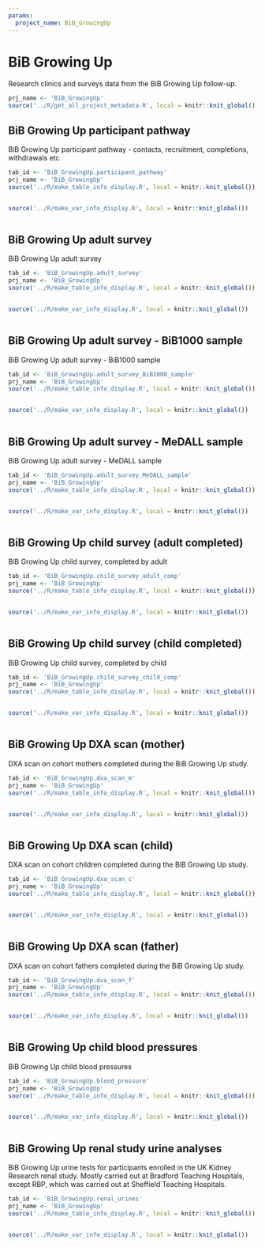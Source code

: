 ```yaml
---
params:
  project_name: BiB_GrowingUp
---
```






# BiB Growing Up


Research clinics and surveys data from the BiB Growing Up follow-up.



```r
prj_name <- 'BiB_GrowingUp'
source('../R/get_all_project_metadata.R', local = knitr::knit_global())
```





## BiB Growing Up participant pathway {#BiB_GrowingUp.participant_pathway}


BiB Growing Up participant pathway - contacts, recruitment, completions, withdrawals etc



```r
tab_id <- 'BiB_GrowingUp.participant_pathway'
prj_name <- 'BiB_GrowingUp'
source('../R/make_table_info_display.R', local = knitr::knit_global())
```



```r

```



```r
source('../R/make_var_info_display.R', local = knitr::knit_global())
```



```r

```





## BiB Growing Up adult survey {#BiB_GrowingUp.adult_survey}


BiB Growing Up adult survey



```r
tab_id <- 'BiB_GrowingUp.adult_survey'
prj_name <- 'BiB_GrowingUp'
source('../R/make_table_info_display.R', local = knitr::knit_global())
```



```r

```



```r
source('../R/make_var_info_display.R', local = knitr::knit_global())
```



```r

```





## BiB Growing Up adult survey - BiB1000 sample {#BiB_GrowingUp.adult_survey_BiB1000_sample}


BiB Growing Up adult survey - BiB1000 sample



```r
tab_id <- 'BiB_GrowingUp.adult_survey_BiB1000_sample'
prj_name <- 'BiB_GrowingUp'
source('../R/make_table_info_display.R', local = knitr::knit_global())
```



```r

```



```r
source('../R/make_var_info_display.R', local = knitr::knit_global())
```



```r

```





## BiB Growing Up adult survey - MeDALL sample {#BiB_GrowingUp.adult_survey_MeDALL_sample}


BiB Growing Up adult survey - MeDALL sample



```r
tab_id <- 'BiB_GrowingUp.adult_survey_MeDALL_sample'
prj_name <- 'BiB_GrowingUp'
source('../R/make_table_info_display.R', local = knitr::knit_global())
```



```r

```



```r
source('../R/make_var_info_display.R', local = knitr::knit_global())
```



```r

```





## BiB Growing Up child survey (adult completed) {#BiB_GrowingUp.child_survey_adult_comp}


BiB Growing Up child survey, completed by adult



```r
tab_id <- 'BiB_GrowingUp.child_survey_adult_comp'
prj_name <- 'BiB_GrowingUp'
source('../R/make_table_info_display.R', local = knitr::knit_global())
```



```r

```



```r
source('../R/make_var_info_display.R', local = knitr::knit_global())
```



```r

```





## BiB Growing Up child survey (child completed) {#BiB_GrowingUp.child_survey_child_comp}


BiB Growing Up child survey, completed by child



```r
tab_id <- 'BiB_GrowingUp.child_survey_child_comp'
prj_name <- 'BiB_GrowingUp'
source('../R/make_table_info_display.R', local = knitr::knit_global())
```



```r

```



```r
source('../R/make_var_info_display.R', local = knitr::knit_global())
```



```r

```





## BiB Growing Up DXA scan (mother) {#BiB_GrowingUp.dxa_scan_m}


DXA scan on cohort mothers completed during the BiB Growing Up study.



```r
tab_id <- 'BiB_GrowingUp.dxa_scan_m'
prj_name <- 'BiB_GrowingUp'
source('../R/make_table_info_display.R', local = knitr::knit_global())
```



```r

```



```r
source('../R/make_var_info_display.R', local = knitr::knit_global())
```



```r

```





## BiB Growing Up DXA scan (child) {#BiB_GrowingUp.dxa_scan_c}


DXA scan on cohort children completed during the BiB Growing Up study.



```r
tab_id <- 'BiB_GrowingUp.dxa_scan_c'
prj_name <- 'BiB_GrowingUp'
source('../R/make_table_info_display.R', local = knitr::knit_global())
```



```r

```



```r
source('../R/make_var_info_display.R', local = knitr::knit_global())
```



```r

```





## BiB Growing Up DXA scan (father) {#BiB_GrowingUp.dxa_scan_f}


DXA scan on cohort fathers completed during the BiB Growing Up study.



```r
tab_id <- 'BiB_GrowingUp.dxa_scan_f'
prj_name <- 'BiB_GrowingUp'
source('../R/make_table_info_display.R', local = knitr::knit_global())
```



```r

```



```r
source('../R/make_var_info_display.R', local = knitr::knit_global())
```



```r

```





## BiB Growing Up child blood pressures {#BiB_GrowingUp.blood_pressure}


BiB Growing Up child blood pressures



```r
tab_id <- 'BiB_GrowingUp.blood_pressure'
prj_name <- 'BiB_GrowingUp'
source('../R/make_table_info_display.R', local = knitr::knit_global())
```



```r

```



```r
source('../R/make_var_info_display.R', local = knitr::knit_global())
```



```r

```





## BiB Growing Up renal study urine analyses {#BiB_GrowingUp.renal_urines}


BiB Growing Up urine tests for participants enrolled in the UK Kidney Research renal study. Mostly carried out at Bradford Teaching Hospitals, except RBP, which was carried out at Sheffield Teaching Hospitals.



```r
tab_id <- 'BiB_GrowingUp.renal_urines'
prj_name <- 'BiB_GrowingUp'
source('../R/make_table_info_display.R', local = knitr::knit_global())
```



```r

```



```r
source('../R/make_var_info_display.R', local = knitr::knit_global())
```



```r

```



